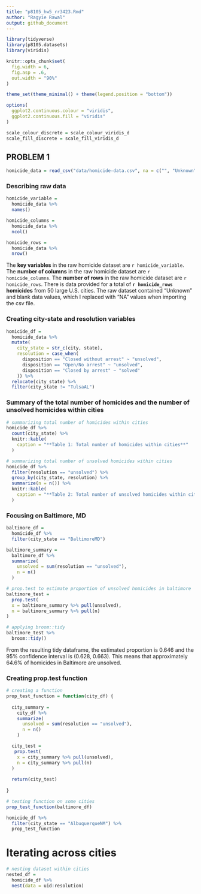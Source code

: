 ```yaml
---
title: "p8105_hw5_rr3423.Rmd"
author: "Ragyie Rawal"
output: github_document
---
```


```r
library(tidyverse)
library(p8105.datasets)
library(viridis)

knitr::opts_chunk$set(
  fig.width = 6,
  fig.asp = .6,
  out.width = "90%"
)

theme_set(theme_minimal() + theme(legend.position = "bottom"))

options(
  ggplot2.continuous.colour = "viridis",
  ggplot2.continuous.fill = "viridis"
)

scale_colour_discrete = scale_colour_viridis_d
scale_fill_discrete = scale_fill_viridis_d
```


## PROBLEM 1 

```r
homicide_data = read_csv("data/homicide-data.csv", na = c("", "Unknown"))
```

### Describing raw data 

```r
homicide_variable = 
  homicide_data %>% 
  names()

homicide_columns = 
  homicide_data %>% 
  ncol()

homicide_rows = 
  homicide_data %>% 
  nrow()
```

The **key variables** in the raw homicide dataset are `r homicide_variable`. The **number of columns** in the raw homicide dataset are `r homicide_columns`. The **number of rows** in the raw homicide dataset are `r homicide_rows`. There is data provided for a total of **`r homicide_rows` homicides** from 50 large U.S. cities. The raw dataset contained "Unknown" and blank data values, which I replaced with "NA" values when importing the csv file. 

### Creating city-state and resolution variables

```r
homicide_df = 
  homicide_data %>%
  mutate(
    city_state = str_c(city, state),
    resolution = case_when(
      disposition == "Closed without arrest" ~ "unsolved",
      disposition == "Open/No arrest" ~ "unsolved",
      disposition == "Closed by arrest" ~ "solved"
    )) %>% 
  relocate(city_state) %>% 
  filter(city_state != "TulsaAL")
```

### Summary of the total number of homicides and the number of unsolved homicides within cities

```r
# summarizing total number of homicides within cities 
homicide_df %>% 
  count(city_state) %>% 
  knitr::kable(
    caption = "**Table 1: Total number of homicides within cities**"
  )

# summarizing total number of unsolved homicides within cities 
homicide_df %>% 
  filter(resolution == "unsolved") %>% 
  group_by(city_state, resolution) %>% 
  summarize(n = n()) %>% 
  knitr::kable(
    caption = "**Table 2: Total number of unsolved homicides within cities**"
  )
```

### Focusing on Baltimore, MD 

```r
baltimore_df = 
  homicide_df %>% 
  filter(city_state == "BaltimoreMD")

baltimore_summary = 
  baltimore_df %>% 
  summarize(
    unsolved = sum(resolution == "unsolved"),
    n = n()
  )

# prop.test to estimate proportion of unsolved homicides in baltimore 
baltimore_test = 
  prop.test(
  x = baltimore_summary %>% pull(unsolved),
  n = baltimore_summary %>% pull(n)
)

# applying broom::tidy
baltimore_test %>% 
  broom::tidy()
```

From the resulting tidy dataframe, the estimated proportion is 0.646 and the 95% confidence interval is (0.628, 0.663). This means that approximately 64.6% of homicides in Baltimore are unsolved. 

### Creating prop.test function 

```r
# creating a function 
prop_test_function = function(city_df) {
  
  city_summary = 
    city_df %>% 
    summarize(
      unsolved = sum(resolution == "unsolved"),
      n = n()
    )

  city_test = 
   prop.test(
    x = city_summary %>% pull(unsolved),
    n = city_summary %>% pull(n)
  )
  
  return(city_test)
  
}

# testing function on some cities
prop_test_function(baltimore_df)

homicide_df %>% 
  filter(city_state == "AlbuquerqueNM") %>% 
  prop_test_function
```

# Iterating across cities 

```r
# nesting dataset within cities 
nested_df = 
  homicide_df %>% 
  nest(data = uid:resolution)
```

